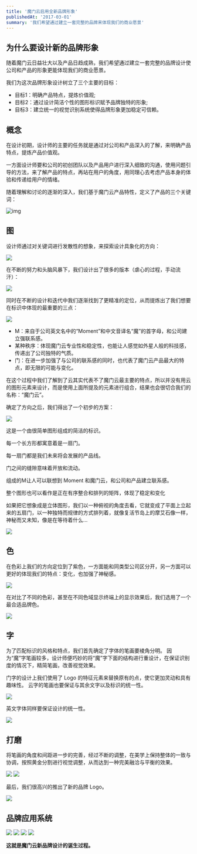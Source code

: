```yaml
---
title: '魔门云启用全新品牌形象'
publishedAt: '2017-03-01'
summary: '我们希望通过建立一套完整的品牌来体现我们的商业愿景'
---
```


## 为什么要设计新的品牌形象

随着魔门云日益壮大以及产品日趋成熟，我们希望通过建立一套完整的品牌设计使公司和产品的形象更能体现我们的商业愿景。

我们为这次品牌形象设计树立了三个主要的目标：
* 目标1：明确产品特点，提炼价值观;
* 目标2：通过设计简洁个性的图形标识赋予品牌独特的形象;
* 目标3：建立统一的视觉识别系统使得品牌形象更加稳定可信赖。

## 概念

在设计初期，设计师的主要的任务就是通过对公司和产品深入的了解，来明确产品特点，提炼产品价值观。

一方面设计师要和公司的初创团队以及产品用户进行深入细致的沟通，使用问题引导的方法，来了解产品的特点，再站在用户的角度，用同理心去考虑产品本身的体验和传递给用户的情绪。

随着理解和讨论的逐渐的深入，我们基于魔门云产品特性，定义了产品的三个关键词：

![img](https://imagedelivery.net/8B08sdLvw783CQcaKhUoYw/a40ea2f4-f7ff-4871-8b11-877a11fc7200/public)

## 图

设计师通过对关键词进行发散性的想象，来探索设计具象化的方向：

![](https://imagedelivery.net/8B08sdLvw783CQcaKhUoYw/5c5fc095-485a-4e0e-9252-be6b687c5500/public)

在不断的努力和头脑风暴下，我们设计出了很多的版本（虐心的过程，手动流汗）：

![](https://imagedelivery.net/8B08sdLvw783CQcaKhUoYw/0c57c9d7-e682-4c60-76ce-7492fb2d7a00/public)

同时在不断的设计和迭代中我们逐渐找到了更精准的定位，从而提炼出了我们想要在标识中体现的最重要的三点：

![](https://imagedelivery.net/8B08sdLvw783CQcaKhUoYw/bcb328a2-5f38-4492-47b7-9afc4a6b7500/public)

* M：来自于公司英文名中的“Moment”和中文音译名“魔”的首字母，和公司建立强联系感。
* 某种秩序：体现魔门云专业性和稳定性，也能让人感觉如外星人般的科技感，传递出了公司独特的气质。
* 门：在进一步加强了与公司的联系感的同时，也代表了魔门云产品最大的特点，即无限的可能与变化。

在这个过程中我们了解到了云其实代表不了魔门云最主要的特点，所以并没有用云的图形元素来设计，而是使用上面所提及的元素进行组合，结果也会很切合我们的名称：“魔门云”。

确定了方向之后，我们得出了一个初步的方案：

![](https://imagedelivery.net/8B08sdLvw783CQcaKhUoYw/21e0e990-da20-4a17-d5c1-30197c51c200/public)

这是一个由很简单图形组成的简洁的标识。

每一个长方形都寓意着是一扇门。

每一扇门都是我们未来将会发展的产品线。

门之间的缝隙意味着开放和流动。

组成的M让人可以联想到 Moment 和魔门云，和公司和产品建立联系感。

整个图形也可以看作是正在有序整合和排列的矩阵，体现了稳定和变化

如果把它想象成是立体图形，我们以一种俯视的角度去看，它就变成了平面上立起来的五扇门，以一种独特而规律的方式排列着，就像复活节岛上的摩艾石像一样，神秘而又未知，像是在等待着什么…

![](https://imagedelivery.net/8B08sdLvw783CQcaKhUoYw/6a1de3cd-0949-47de-8459-6ecd24669100/public)

## 色

在色彩上我们的方向定位到了紫色，一方面能和同类型公司区分开，另一方面可以更好的体现我们的特点：变化，也加强了神秘感。

![](https://imagedelivery.net/8B08sdLvw783CQcaKhUoYw/0c35d43c-f23a-4503-18d4-8c25a288a700/public)

在对比了不同的色彩，甚至在不同色域显示终端上的显示效果后，我们选用了一个最合适品牌色。

![](https://imagedelivery.net/8B08sdLvw783CQcaKhUoYw/33f303ec-514b-4e94-3a7e-d965b6062a00/public)

## 字

为了匹配标识的风格和特点，我们首先确定了字体的笔画要棱角分明。
因为“魔”字笔画较多，设计师便巧妙的将“魔”字下面的结构进行重设计，在保证识别度的情况下，精简笔画，改善视觉效果。

门字的设计上我们使用了 Logo 的特征元素来替换原有的点，使它更加灵动和具有趣味性。
云字的笔画也要保证与其余文字以及标识的统一性。

![](https://imagedelivery.net/8B08sdLvw783CQcaKhUoYw/c23d7524-755b-4415-5936-f274a22fb100/public)

英文字体同样要保证设计的统一性。

![](https://imagedelivery.net/8B08sdLvw783CQcaKhUoYw/04f09173-36e3-4f83-ceb3-7c5e08d3fc00/public)

## 打磨

将笔画的角度和间距进一步的完善，经过不断的调整，在美学上保持整体的一致与协调，按照黄金分割进行视觉调整，从而达到一种完美融洽与平衡的效果。

![](https://imagedelivery.net/8B08sdLvw783CQcaKhUoYw/99b7b474-220d-41fc-e23a-3061c7d51300/public)
![](https://imagedelivery.net/8B08sdLvw783CQcaKhUoYw/3c32d9be-ab3d-4ede-a5ab-eb0e3a861300/public)

最后，我们很高兴的推出了新的品牌 Logo。

![](https://imagedelivery.net/8B08sdLvw783CQcaKhUoYw/5ceae6b6-a736-47a2-6cc5-d163034d9000/public)

## 品牌应用系统

![](https://imagedelivery.net/8B08sdLvw783CQcaKhUoYw/f897d197-ccaf-4b11-5eba-d1bd116d7500/public)
![](https://imagedelivery.net/8B08sdLvw783CQcaKhUoYw/241c96af-a361-44a3-47e1-306df0ba8300/public)
![](https://imagedelivery.net/8B08sdLvw783CQcaKhUoYw/f54aac3e-2bc5-4905-7154-ba451a1a0600/public)
![](https://imagedelivery.net/8B08sdLvw783CQcaKhUoYw/d510893c-a17f-4a66-14cf-2d4eccb7fc00/public)

**这就是魔门云新品牌设计的诞生过程。**
